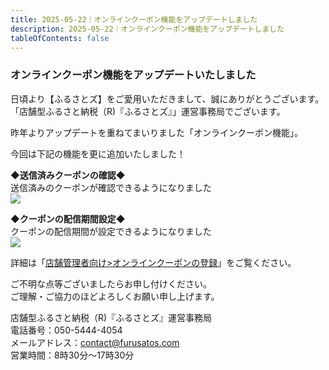 ```yaml
---
title: 2025-05-22｜オンラインクーポン機能をアップデートしました
description: 2025-05-22｜オンラインクーポン機能をアップデートしました
tableOfContents: false
---
```


### オンラインクーポン機能をアップデートいたしました  

日頃より【ふるさとズ】をご愛用いただきまして、誠にありがとうございます。  
「店舗型ふるさと納税（R)『ふるさとズ』」運営事務局でございます。  

昨年よりアップデートを重ねてまいりました「オンラインクーポン機能」。

今回は下記の機能を更に追加いたしました！  


**◆送信済みクーポンの確認◆**  
送信済みのクーポンが確認できるようになりました  
![](../../../assets/images/shops_online-coupon_13.png)  


**◆クーポンの配信期間設定◆**  
クーポンの配信期間が設定できるようになりました  
![](../../../assets/images/release-notes_2025-05-22_01.png)  


詳細は「[店舗管理者向け>オンラインクーポンの登録](/shops/online-coupon/)」をご覧ください。  


ご不明な点等ございましたらお申し付けください。  
ご理解・ご協力のほどよろしくお願い申し上げます。    

店舗型ふるさと納税（R)『ふるさとズ』運営事務局  
電話番号：050-5444-4054  
メールアドレス：contact@furusatos.com  
営業時間：8時30分～17時30分  

<LinkCard
  title="関連コンテンツ｜オンラインクーポン機能"
  href="/shops/online-coupon/"
/>